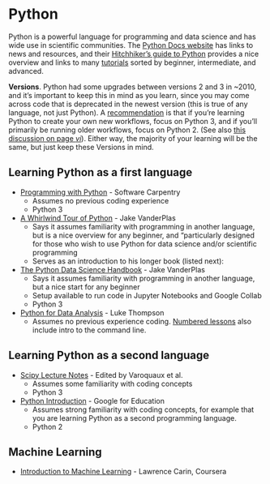 # Python {#python}

Python is a powerful language for programming and data science and has wide use in scientific communities. The [Python Docs website](https://docs.python.org/3/) has links to news and resources, and their [Hitchhiker's guide to Python](https://docs.python-guide.org/) provides a nice overview and links to many [tutorials]( https://docs.python-guide.org/intro/learning/#beginner) sorted by beginner, intermediate, and advanced. 

<!---You can execute scripts in Python but want to learn how to write Python
There can be a difference in mindset between programming and working with data (data science). While they both mean that you are coding, the entryways are different (for example, object types and loops verses subsetting and visualizing data)

https://testerstories.com/2018/01/testers-and-data-science-part-1/

Other reticulate resources: 
also watch this video: https://docs.rstudio.com/tutorials/user/using-python-with-rstudio-and-reticulate/)
Less-helpful: https://support.rstudio.com/hc/en-us/articles/360023654474-Installing-and-Configuring-Python-with-RStudio
Allison Horst lecture #15 (linked from allisonhorst.github.io > ESM 255 > Lecture 15
 


--->

**Versions**. Python had some upgrades between versions 2 and 3 in ~2010, and it's important to keep this in mind as you learn, since you may come across code that is deprecated in the newest version (this is true of any language, not just Python). A [recommendation](https://www.quora.com/As-someone-interested-in-learning-Python-should-I-start-with-2-x-or-go-straight-to-3-x/answer/Wesley-Chun?srid=hFhk&share=1) is that if you're learning Python to create your own new workflows, focus on Python 3, and if you'll primarily be running older workflows, focus on Python 2. (See also [this discussion on page *vi*](https://link.springer.com/book/10.1007/978-3-662-49887-3)). Either way, the majority of your learning will be the same, but just keep these Versions in mind.

## Learning Python as a first language {#python-first}

- [Programming with Python](https://swcarpentry.github.io/python-novice-inflammation/index.html) - Software Carpentry
  - Assumes no previous coding experience <!--- setup recommends using Anaconda Jupyter Notebook --->
  - Python 3

- [A Whirlwind Tour of Python](https://jakevdp.github.io/WhirlwindTourOfPython/) - Jake VanderPlas
  - Says it assumes familiarity with programming in another language, but is a nice overview for any beginner, and "particularly designed for those who wish to use Python for data science and/or scientific programming
  - Serves as an introduction to his longer book (listed next):
  
- [The Python Data Science Handbook](https://jakevdp.github.io/PythonDataScienceHandbook/) - Jake VanderPlas
  - Says it assumes familiarity with programming in another language, but a nice start for any beginner
  - Setup available to run code in Jupyter Notebooks and Google Collab
  - Python 3
  
- [Python for Data Analysis](https://github.com/cuttlefishh/python-for-data-analysis) - Luke Thompson
  - Assumes no previous experience coding. [Numbered lessons](https://github.com/cuttlefishh/python-for-data-analysis#lesson-schedule) also include intro to the command line.

## Learning Python as a second language {#python-second}

- [Scipy Lecture Notes](https://scipy-lectures.org/index.html) - Edited by Varoquaux et al.
  - Assumes some familiarity with coding concepts
  - Python 3

- [Python Introduction](https://developers.google.com/edu/python/introduction) - Google for Education 
  - Assumes strong familiarity with coding concepts, for example that you are learning Python as a second programming language.  
  - Python 2


<!---
Hi @margaret.sutherland I asked around about some intro Python books, and some exciting news - Springer just made some available free online https://link.springer.com/book/10.1007/978-3-662-49887-3 and https://link.springer.com/book/10.1007/978-3-030-20290-3  Nick hasn't had a chance to review them yet, but might be a good source.


https://github.com/wajra/python-workshop + associated videos! 
https://github.com/cuttlefishh/python-for-data-analysis
https://datacarpentry.org/python-ecology-lesson/

--->


## Machine Learning

- [Introduction to Machine Learning](https://www.coursera.org/learn/machine-learning-duke) - Lawrence Carin, Coursera

<!---
^was pretty short and conceptual, the coding assignments could use more work and support. Good for going from zero to a good conceptual understanding in a short period of time. (Many machine learning algorithms can be used like a function so this may be all you need to apply existing networks to your data)

Roman: i’m taking a EdX course incl bioconductor
Really nice: not about implementing stats but instead understanding the concepts behind. Simulations to understand pvalues. (which course?)
--->
